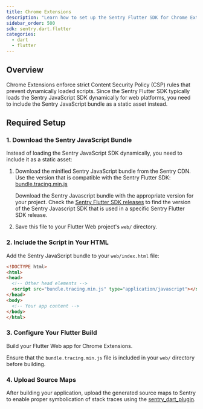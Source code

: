 ```yaml
---
title: Chrome Extensions
description: "Learn how to set up the Sentry Flutter SDK for Chrome Extensions with Flutter Web."
sidebar_order: 500
sdk: sentry.dart.flutter
categories:
  - dart
  - flutter
---
```


## Overview

Chrome Extensions enforce strict Content Security Policy (CSP) rules that prevent dynamically loaded scripts. Since the Sentry Flutter SDK typically loads the Sentry JavaScript SDK dynamically for web platforms, you need to include the Sentry JavaScript bundle as a static asset instead.

## Required Setup

### 1. Download the Sentry JavaScript Bundle

Instead of loading the Sentry JavaScript SDK dynamically, you need to include it as a static asset:

1. Download the minified Sentry JavaScript bundle from the Sentry CDN. Use the version that is compatible with the Sentry Flutter SDK:
  [bundle.tracing.min.js](https://browser.sentry-cdn.com/9.40.0/bundle.tracing.min.js)
   
   <Alert level="info">
   
   Download the Sentry Javascript bundle with the appropriate version for your project. Check the [Sentry Flutter SDK releases](https://github.com/getsentry/sentry-dart/releases) to find the version of the Sentry Javascript SDK that is used in a specific Sentry Flutter SDK release.
   
   </Alert>

2. Save this file to your Flutter Web project's `web/` directory.

### 2. Include the Script in Your HTML

Add the Sentry JavaScript bundle to your `web/index.html` file:

```html {filename:web/index.html}
<!DOCTYPE html>
<html>
<head>
  <!-- Other head elements -->
  <script src="bundle.tracing.min.js" type="application/javascript"></script>
</head>
<body>
  <!-- Your app content -->
</body>
</html>
```

### 3. Configure Your Flutter Build

Build your Flutter Web app for Chrome Extensions.

Ensure that the `bundle.tracing.min.js` file is included in your `web/` directory before building.

### 4. Upload Source Maps

After building your application, upload the generated source maps to Sentry to enable proper symbolication of stack traces using the [sentry_dart_plugin](/platforms/dart/guides/flutter/debug-symbols/dart-plugin/).
